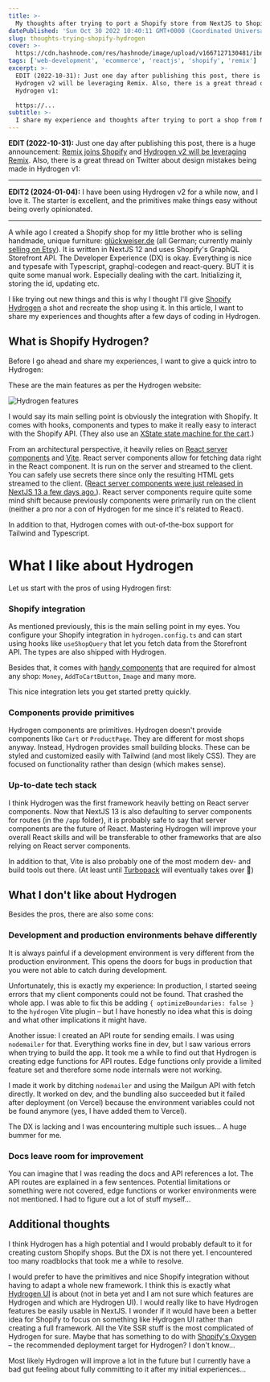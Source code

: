 ```yaml
---
title: >-
  My thoughts after trying to port a Shopify store from NextJS to Shopify Hydrogen
datePublished: 'Sun Oct 30 2022 10:40:11 GMT+0000 (Coordinated Universal Time)'
slug: thoughts-trying-shopify-hydrogen
cover: >-
  https://cdn.hashnode.com/res/hashnode/image/upload/v1667127130481/ibn1OU0_N.png
tags: ['web-development', 'ecommerce', 'reactjs', 'shopify', 'remix']
excerpt: >-
  EDIT (2022-10-31): Just one day after publishing this post, there is a huge announcement: Remix joins Shopify and
  Hydrogen v2 will be leveraging Remix. Also, there is a great thread on Twitter about design mistakes being made in
  Hydrogen v1:

  https://...
subtitle: >-
  I share my experience and thoughts after trying to port a shop from NextJS to Shopify Hydrogen.
---
```



**EDIT (2022-10-31):** Just one day after publishing this post, there is a huge announcement:
[Remix joins Shopify](https://remix.run/blog/remixing-shopify) and
[Hydrogen v2 will be leveraging Remix](https://hydrogen.shopify.dev/roadmap#remixing-hydrogen). Also, there is a great
thread on Twitter about design mistakes being made in Hydrogen v1:

<Tweet id="https://x.com/jplhomer/status/1587095536833859584" />

---

**EDIT2 (2024-01-04):** I have been using Hydrogen v2 for a while now, and I love it. The starter is excellent, and the
primitives make things easy without being overly opinionated.

---

A while ago I created a Shopify shop for my little brother who is selling handmade, unique furniture:
[glückweiser.de](https://www.xn--glckweiser-beb.de/) (all German; currently mainly
[selling on Etsy](https://www.etsy.com/de/shop/Glueckweiser)). It is written in NextJS 12 and uses Shopify's GraphQL
Storefront API. The Developer Experience (DX) is okay. Everything is nice and typesafe with Typescript, graphql-codegen
and react-query. BUT it is quite some manual work. Especially dealing with the cart. Initializing it, storing the id,
updating etc.

I like trying out new things and this is why I thought I'll give [Shopify Hydrogen](https://hydrogen.shopify.dev/) a
shot and recreate the shop using it. In this article, I want to share my experiences and thoughts after a few days of
coding in Hydrogen.

## What is Shopify Hydrogen?

Before I go ahead and share my experiences, I want to give a quick intro to Hydrogen:

These are the main features as per the Hydrogen website:

![Hydrogen features](https://cdn.hashnode.com/res/hashnode/image/upload/v1667121544202/lXAOXU3fU.png?auto=format,compress&w=800&fit=fillmax)

I would say its main selling point is obviously the integration with Shopify. It comes with hooks, components and types
to make it really easy to interact with the Shopify API. (They also use an
[XState state machine for the cart](https://github.com/Shopify/hydrogen/blob/6310974ff8f8fdcf742bc7a1f5af1370e221c6fa/packages/hydrogen/src/components/CartProvider/useCartAPIStateMachine.client.tsx).)

From an architectural perspective, it heavily relies on
[React server components](https://shopify.dev/custom-storefronts/hydrogen/framework/react-server-components) and
[Vite](https://vitejs.dev/). React server components allow for fetching data right in the React component. It is run on
the server and streamed to the client. You can safely use secrets there since only the resulting HTML gets streamed to
the client.
([React server components were just released in NextJS 13 a few days ago.](https://nextjs.org/docs/advanced-features/react-18/server-components)).
React server components require quite some mind shift because previously components were primarily run on the client
(neither a pro nor a con of Hydrogen for me since it's related to React).

In addition to that, Hydrogen comes with out-of-the-box support for Tailwind and Typescript.

# What I like about Hydrogen

Let us start with the pros of using Hydrogen first:

### Shopify integration

As mentioned previously, this is the main selling point in my eyes. You configure your Shopify integration in
`hydrogen.config.ts` and can start using hooks like `useShopQuery` that let you fetch data from the Storefront API. The
types are also shipped with Hydrogen.

Besides that, it comes with [handy components](https://shopify.dev/api/hydrogen/components) that are required for almost
any shop: `Money`, `AddToCartButton`, `Image` and many more.

This nice integration lets you get started pretty quickly.

### Components provide primitives

Hydrogen components are primitives. Hydrogen doesn't provide components like `Cart` or `ProductPage`. They are different
for most shops anyway. Instead, Hydrogen provides small building blocks. These can be styled and customized easily with
Tailwind (and most likely CSS). They are focused on functionality rather than design (which makes sense).

### Up-to-date tech stack

I think Hydrogen was the first framework heavily betting on React server components. Now that NextJS 13 is also
defaulting to server components for routes (in the `/app` folder), it is probably safe to say that server components are
the future of React. Mastering Hydrogen will improve your overall React skills and will be transferable to other
frameworks that are also relying on React server components.

In addition to that, Vite is also probably one of the most modern dev- and build tools out there. (At least until
[Turbopack](https://turbo.build/pack) will eventually takes over 🤪)

## What I don't like about Hydrogen

Besides the pros, there are also some cons:

### Development and production environments behave differently

It is always painful if a development environment is very different from the production environment. This opens the
doors for bugs in production that you were not able to catch during development.

Unfortunately, this is exactly my experience: In production, I started seeing errors that my client components could not
be found. That crashed the whole app. I was able to fix this be adding `{ optimizeBoundaries: false }` to the `hydrogen`
Vite plugin – but I have honestly no idea what this is doing and what other implications it might have.

Another issue: I created an API route for sending emails. I was using `nodemailer` for that. Everything works fine in
dev, but I saw various errors when trying to build the app. It took me a while to find out that Hydrogen is creating
edge functions for API routes. Edge functions only provide a limited feature set and therefore some node internals were
not working.

I made it work by ditching `nodemailer` and using the Mailgun API with fetch directly. It worked on dev, and the
bundling also succeeded but it failed after deployment (on Vercel) because the environment variables could not be found
anymore (yes, I have added them to Vercel).

The DX is lacking and I was encountering multiple such issues... A huge bummer for me.

### Docs leave room for improvement

You can imagine that I was reading the docs and API references a lot. The API routes are explained in a few sentences.
Potential limitations or something were not covered, edge functions or worker environments were not mentioned. I had to
figure out a lot of stuff myself...

## Additional thoughts

I think Hydrogen has a high potential and I would probably default to it for creating custom Shopify shops. But the DX
is not there yet. I encountered too many roadblocks that took me a while to resolve.

I would prefer to have the primitives and nice Shopify integration without having to adapt a whole new framework. I
think this is exactly what [Hydrogen UI](https://shopify.dev/custom-storefronts/hydrogen/alternate-frameworks) is about
(not in beta yet and I am not sure which features are Hydrogen and which are Hydrogen UI). I would really like to have
Hydrogen features be easily usable in NextJS. I wonder if it would have been a better idea for Shopify to focus on
something like Hydrogen UI rather than creating a full framework. All the Vite SSR stuff is the most complicated of
Hydrogen for sure. Maybe that has something to do with
[Shopify's Oxygen](https://shopify.dev/custom-storefronts/oxygen/getting-started) – the recommended deployment target
for Hydrogen? I don't know...

Most likely Hydrogen will improve a lot in the future but I currently have a bad gut feeling about fully committing to
it after my initial experiences...
